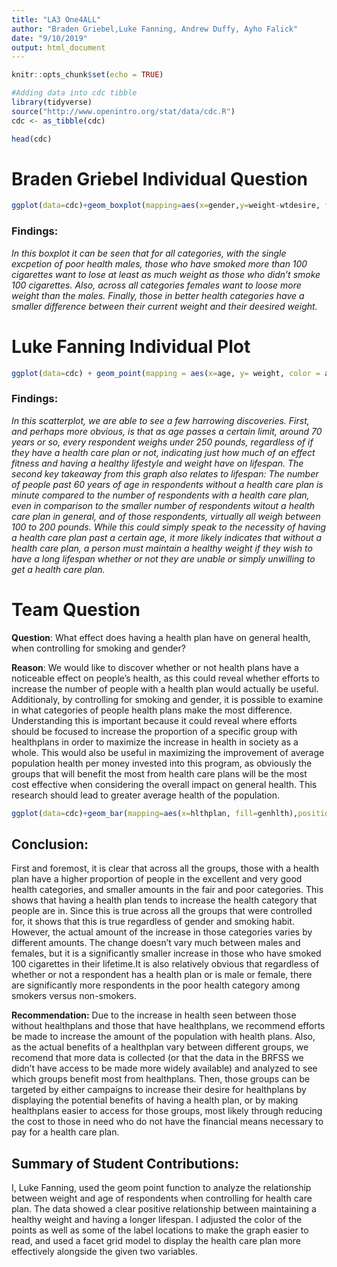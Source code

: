 ---
title: "LA3 One4ALL"
author: "Braden Griebel,Luke Fanning, Andrew Duffy, Ayho Falick"
date: "9/10/2019"
output: html_document
---

```{r setup, include=FALSE}
knitr::opts_chunk$set(echo = TRUE)
```

```{r}
#Adding data into cdc tibble
library(tidyverse)
source("http://www.openintro.org/stat/data/cdc.R")
cdc <- as_tibble(cdc)
```

```{r}
head(cdc)
```
# Braden Griebel Individual Question

```{r}
ggplot(data=cdc)+geom_boxplot(mapping=aes(x=gender,y=weight-wtdesire, fill=(smoke100==1)),position="dodge",alpha="0.7")+coord_cartesian(ylim=c(-10,50))+labs(x="Gender",y="Weight loss Desire", fill="Smoked 100 Cigarettes",title="Gender, Health and Weight loss Desire")+facet_wrap(~genhlth,nrow=2)
```


### Findings:
*In this boxplot it can be seen that for all categories, with the single excpetion of poor health males, those who have smoked more than 100 cigarettes want to lose at least as much weight as those who didn't smoke 100 cigarettes. Also, across all categories females want to loose more weight than the males. Finally, those in better health categories have a smaller difference between their current weight and their deesired weight.*

# Luke Fanning Individual Plot

```{r}
ggplot(data=cdc) + geom_point(mapping = aes(x=age, y= weight, color = age), position = "jitter") + facet_grid(hlthplan ~ ., labeller = "label_both") + theme(legend.position= "bottom") + labs(x="Age", y = "Weight", color = "", title = "Weight vs. Age, controlling for Health Care Plan")
```

### Findings:
*In this scatterplot, we are able to see a few harrowing discoveries. First, and perhaps more obvious, is that as age passes a certain limit, around 70 years or so, every respondent weighs under 250 pounds, regardless of if they have a health care plan or not, indicating just how much of an effect fitness and having a healthy lifestyle and weight have on lifespan. The second key takeaway from this graph also relates to lifespan: The number of people past 60 years of age in respondents without a health care plan is minute compared to the number of respondents with a health care plan, even in comparison to the smaller number of respondents witout a health care plan in general, and of those respondents, virtually all weigh between 100 to 200 pounds. While this could simply speak to the necessity of having a health care plan past a certain age, it more likely indicates that without a health care plan, a person must maintain a healthy weight if they wish to have a long lifespan whether or not they are unable or simply unwilling to get a health care plan.*

# Team Question

**Question**: What effect does having a health plan have on general health, when controlling for smoking and gender?

**Reason**: We would like to discover whether or not health plans have a noticeable effect on people's health, as this could reveal whether efforts to increase the number of people with a health plan would actually be useful. Additionaly, by controlling for smoking and gender, it is possible to examine in what categories of people health plans make the most difference. Understanding this is important because it could reveal where efforts should be focused to increase the proportion of a specific group with healthplans in order to maximize the increase in health in society as a whole. This would also be useful in maximizing the improvement of average population health per money invested into this program, as obviously the groups that will benefit the most from health care plans will be the most cost effective when considering the overall impact on general health. This research should lead to greater average health of the population.  

```{r}
ggplot(data=cdc)+geom_bar(mapping=aes(x=hlthplan, fill=genhlth),position='fill')+facet_grid(gender~smoke100, labeller = label_both)+labs(x='Health Plan',y="Proportion",title="Health and Health Plans")
```


## Conclusion:
First and foremost, it is clear that across all the groups, those with a health plan have a higher proportion of people in the excellent and very good health categories, and smaller amounts in the fair and poor categories. This shows that having a health plan tends to increase the health category that people are in. Since this is true across all the groups that were controlled for, it shows that this is true regardless of gender and smoking habit. However, the actual amount of the increase in those categories varies by different amounts. The change doesn't vary much between males and females, but it is a significantly smaller increase in those who have smoked 100 cigarettes in their lifetime.It is also relatively obvious that regardless of whether or not a respondent has a health plan or is male or female, there are significantly more respondents in the poor health category among smokers versus non-smokers.

**Recommendation:** Due to the increase in health seen between those without healthplans and those that have healthplans, we recommend efforts be made to increase the amount of the population with health plans. Also, as the actual benefits of a healthplan vary between different groups, we recomend that more data is collected (or that the data in the BRFSS we didn't have access to be made more widely available) and analyzed to see which groups benefit most from healthplans. Then, those groups can be targeted by either campaigns to increase their desire for healthplans by displaying the potential benefits of having a health plan, or by making healthplans easier to access for those groups, most likely through reducing the cost to those in need who do not have the financial means necessary to pay for a health care plan. 

## Summary of Student Contributions:
I, Luke Fanning, used the geom point function to analyze the relationship between weight and age of respondents when controlling for health care plan. The data showed a clear positive relationship between maintaining a healthy weight and having a longer lifespan. I adjusted the color of the points as well as some of the label locations to make the graph easier to read, and used a facet grid model to display the health care plan more effectively alongside the given two variables. 



